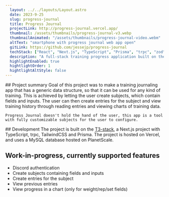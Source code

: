 ```yaml
---
  layout: ../../layouts/Layout.astro
  date: 2023-9-25
  slug: progress-journal
  title: Progress Journal
  projectLink: http://progress-journal.vercel.app/
  thumbnail: /assets/thumbnails/progress-journal-v3.webp
  thumbnailAnimated: "/assets/thumbnails/progress-journal-video.webm"
  altText: "smartphone with progress journal web app open"
  gitLink: https://github.com/jessejp/progress-journal
  techStack: ["React", "Next.js", "TypeScript", "Prisma", "trpc", "zod", "TailwindCSS", "React Hook Form", "Recharts", "Figma"]
  description: "A full-stack training progress application built on the T3-stack."
  highlightEnabled: true
  hightlightOrder: 1
  hightlightAltStyle: false
---
```



<Duo>
  <SectionText>
    ## Project summary
    Goal of this project was to make a training journaling app that has a generic data structure, so that it can be used for any kind of training. This is achieved by letting the user create subjects, which contain fields and inputs. The user can then create entries for the subject and view training history through reading entries and viewing charts of training data.

    Progress Journal doesn't hold the hand of the user, this app is a tool with fully customizable subjects for the user to configure.
  </SectionText>
  <SectionImage src="/assets/thumbnails/progress-journal-v3.webp" alt="progress journal" />
</Duo>
## Development
The project is built on the <a class="accessible" href="https://create.t3.gg/">T3-stack</a>, a Next.js project with TypeScript, trpc, TailwindCSS and Prisma. The project is hosted on Vercel, and uses a MySQL database hosted on PlanetScale.

## Work-in-progress, currently supported features
<ul>
  <li>Discord authentication</li>
  <li>Create subjects containing fields and inputs</li>
  <li>Create entries for the subject</li>
  <li>View previous entries</li>
  <li>View progress in a chart (only for weight/rep/set fields)</li>
</ul>
